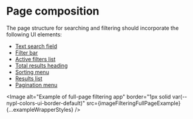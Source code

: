 


<Meta title="Style Guide/Filtering/Page composition" />

# Page composition

The page structure for searching and filtering should incorporate the following
UI elements:

- [Text search field](?path=/docs/style-guide-filtering-page-elements-text-search-field--docs)
- [Filter bar](?path=/docs/style-guide-filtering-page-elements-filter-bar--docs)
- [Active filters list](?path=/docs/style-guide-filtering-page-elements-active-filters-list--docs)
- [Total results heading](?path=/docs/style-guide-filtering-page-elements-total-results-heading--docs)
- [Sorting menu](?path=/docs/style-guide-filtering-page-elements-sorting-menu--docs)
- [Results list](?path=/docs/style-guide-filtering-page-elements-results-list--docs)
- [Pagination menu](?path=/docs/style-guide-filtering-page-elements-pagination-menu--docs)

<Image
  alt="Example of full-page filtering app"
  border="1px solid var(--nypl-colors-ui-border-default)"
  src={imageFilteringFullPageExample}
  {...exampleWrapperStyles}
/>

